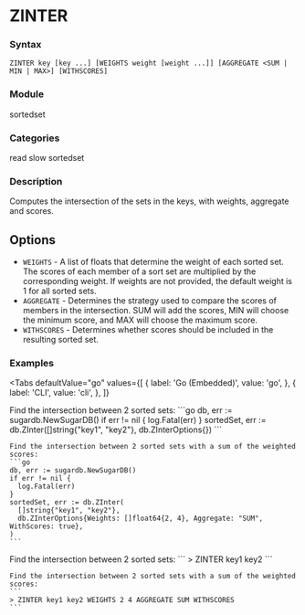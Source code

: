 
# ZINTER

### Syntax
```
ZINTER key [key ...] [WEIGHTS weight [weight ...]] [AGGREGATE <SUM | MIN | MAX>] [WITHSCORES]
```

### Module
<span className="acl-category">sortedset</span>

### Categories 
<span className="acl-category">read</span>
<span className="acl-category">slow</span>
<span className="acl-category">sortedset</span>

### Description 
Computes the intersection of the sets in the keys, with weights, aggregate and scores.

## Options 
- `WEIGHTS` - A list of floats that determine the weight of each sorted set. The scores of each member
of a sort set are multiplied by the corresponding weight. If weights are not provided, the default weight
is 1 for all sorted sets.
- `AGGREGATE` - Determines the strategy used to compare the scores of members in the intersection.
SUM will add the scores, MIN will choose the minimum score, and MAX will choose the maximum score.
- `WITHSCORES` - Determines whether scores should be included in the resulting sorted set.


### Examples

<Tabs
  defaultValue="go"
  values={[
    { label: 'Go (Embedded)', value: 'go', },
    { label: 'CLI', value: 'cli', },
  ]}
>
  <TabItem value="go">
    Find the intersection between 2 sorted sets:
    ```go
    db, err := sugardb.NewSugarDB()
    if err != nil {
      log.Fatal(err)
    }
    sortedSet, err := db.ZInter([]string{"key1", "key2"}, db.ZInterOptions{})
    ```

    Find the intersection between 2 sorted sets with a sum of the weighted scores:
    ```go
    db, err := sugardb.NewSugarDB()
    if err != nil {
      log.Fatal(err)
    }
    sortedSet, err := db.ZInter(
      []string{"key1", "key2"},
      db.ZInterOptions{Weights: []float64{2, 4}, Aggregate: "SUM", WithScores: true},
    )
    ```
  </TabItem>
  <TabItem value="cli">
    Find the intersection between 2 sorted sets:
    ```
    > ZINTER key1 key2
    ```

    Find the intersection between 2 sorted sets with a sum of the weighted scores:
    ```
    > ZINTER key1 key2 WEIGHTS 2 4 AGGREGATE SUM WITHSCORES
    ```
  </TabItem>
</Tabs>
